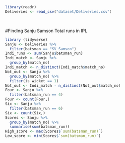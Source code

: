 ```r

library(readr)
Deliveries <- read_csv("dataset/Deliveries.csv")

```

<br>

#Finding Sanju Samson Total runs in IPL

```r
library (tidyverse)
Sanju <- Deliveries %>% 
  filter(batsman == "SV Samson")
Indi_runs <- sum(Sanju$batsman_run)
Indi_match <- Sanju %>% 
  group_by(match_no)
Indi_match <- n_distinct(Indi_match$match_no)
Not_out <- Sanju %>% 
  group_by(match_no) %>% 
  filter(is_wicket == 1) 
Not_out <- Indi_match - n_distinct(Not_out$match_no)
Four <- Sanju %>% 
  filter(batsman_run == 4)
Four <- count(Four,)
Six <- Sanju %>% 
  filter(batsman_run == 6)
Six <- count(Six,)
Scores <- Sanju %>% 
  group_by(match_no) %>% 
  summarise(sum(batsman_run))
High_score <- max(Scores$`sum(batsman_run)`)
Low_score <- min(Scores$`sum(batsman_run)`)
```

